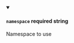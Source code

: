 
<details className="config-field" data-expandable="false" open>
<summary>

#### `namespace` <span class="config-field-required" data-required="false">required</span> <span class="config-field-type">string</span> <span class="config-field-default"></span>

Namespace to use

</summary>



</details>
